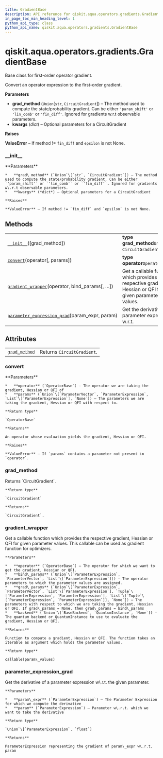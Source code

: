 ```yaml
---
title: GradientBase
description: API reference for qiskit.aqua.operators.gradients.GradientBase
in_page_toc_min_heading_level: 1
python_api_type: class
python_api_name: qiskit.aqua.operators.gradients.GradientBase
---
```


# qiskit.aqua.operators.gradients.GradientBase

<Class id="qiskit.aqua.operators.gradients.GradientBase" isDedicatedPage={true} github="https://github.com/qiskit-community/qiskit-aqua/tree/stable/0.9/qiskit/aqua/operators/gradients/gradient_base.py" signature="GradientBase(grad_method='param_shift', **kwargs)" modifiers="class">
  Base class for first-order operator gradient.

  Convert an operator expression to the first-order gradient.

  **Parameters**

  *   **grad\_method** (`Union`\[`str`, `CircuitGradient`]) – The method used to compute the state/probability gradient. Can be either `'param_shift'` or `'lin_comb'` or `'fin_diff'`. Ignored for gradients w\.r.t observable parameters.
  *   **kwargs** (*dict*) – Optional parameters for a CircuitGradient

  **Raises**

  **ValueError** – If method != `fin_diff` and `epsilon` is not None.

  ### \_\_init\_\_

  <Function id="qiskit.aqua.operators.gradients.GradientBase.__init__" signature="__init__(grad_method='param_shift', **kwargs)">
    **Parameters**

    *   **grad\_method** (`Union`\[`str`, `CircuitGradient`]) – The method used to compute the state/probability gradient. Can be either `'param_shift'` or `'lin_comb'` or `'fin_diff'`. Ignored for gradients w\.r.t observable parameters.
    *   **kwargs** (*dict*) – Optional parameters for a CircuitGradient

    **Raises**

    **ValueError** – If method != `fin_diff` and `epsilon` is not None.
  </Function>

  ## Methods

  |                                                                                                                                                                                                     |                                                                                                            |
  | --------------------------------------------------------------------------------------------------------------------------------------------------------------------------------------------------- | ---------------------------------------------------------------------------------------------------------- |
  | [`__init__`](#qiskit.aqua.operators.gradients.GradientBase.__init__ "qiskit.aqua.operators.gradients.GradientBase.__init__")(\[grad\_method])                                                       | **type grad\_method**`Union`\[`str`, `CircuitGradient`]                                                    |
  | [`convert`](#qiskit.aqua.operators.gradients.GradientBase.convert "qiskit.aqua.operators.gradients.GradientBase.convert")(operator\[, params])                                                      | **type operator**`OperatorBase`                                                                            |
  | [`gradient_wrapper`](#qiskit.aqua.operators.gradients.GradientBase.gradient_wrapper "qiskit.aqua.operators.gradients.GradientBase.gradient_wrapper")(operator, bind\_params\[, …])                  | Get a callable function which provides the respective gradient, Hessian or QFI for given parameter values. |
  | [`parameter_expression_grad`](#qiskit.aqua.operators.gradients.GradientBase.parameter_expression_grad "qiskit.aqua.operators.gradients.GradientBase.parameter_expression_grad")(param\_expr, param) | Get the derivative of a parameter expression w\.r.t.                                                       |

  ## Attributes

  |                                                                                                                                       |                            |
  | ------------------------------------------------------------------------------------------------------------------------------------- | -------------------------- |
  | [`grad_method`](#qiskit.aqua.operators.gradients.GradientBase.grad_method "qiskit.aqua.operators.gradients.GradientBase.grad_method") | Returns `CircuitGradient`. |

  ### convert

  <Function id="qiskit.aqua.operators.gradients.GradientBase.convert" signature="convert(operator, params=None)" modifiers="abstract">
    **Parameters**

    *   **operator** (`OperatorBase`) – The operator we are taking the gradient, Hessian or QFI of
    *   **params** (`Union`\[`ParameterVector`, `ParameterExpression`, `List`\[`ParameterExpression`], `None`]) – The parameters we are taking the gradient, Hessian or QFI with respect to.

    **Return type**

    `OperatorBase`

    **Returns**

    An operator whose evaluation yields the gradient, Hessian or QFI.

    **Raises**

    **ValueError** – If `params` contains a parameter not present in `operator`.
  </Function>

  ### grad\_method

  <Attribute id="qiskit.aqua.operators.gradients.GradientBase.grad_method">
    Returns `CircuitGradient`.

    **Return type**

    `CircuitGradient`

    **Returns**

    `CircuitGradient`.
  </Attribute>

  ### gradient\_wrapper

  <Function id="qiskit.aqua.operators.gradients.GradientBase.gradient_wrapper" signature="gradient_wrapper(operator, bind_params, grad_params=None, backend=None)">
    Get a callable function which provides the respective gradient, Hessian or QFI for given parameter values. This callable can be used as gradient function for optimizers.

    **Parameters**

    *   **operator** (`OperatorBase`) – The operator for which we want to get the gradient, Hessian or QFI.
    *   **bind\_params** (`Union`\[`ParameterExpression`, `ParameterVector`, `List`\[`ParameterExpression`]]) – The operator parameters to which the parameter values are assigned.
    *   **grad\_params** (`Union`\[`ParameterExpression`, `ParameterVector`, `List`\[`ParameterExpression`], `Tuple`\[`ParameterExpression`, `ParameterExpression`], `List`\[`Tuple`\[`ParameterExpression`, `ParameterExpression`]], `None`]) – The parameters with respect to which we are taking the gradient, Hessian or QFI. If grad\_params = None, then grad\_params = bind\_params
    *   **backend** (`Union`\[`BaseBackend`, `QuantumInstance`, `None`]) – The quantum backend or QuantumInstance to use to evaluate the gradient, Hessian or QFI.

    **Returns**

    Function to compute a gradient, Hessian or QFI. The function takes an iterable as argument which holds the parameter values.

    **Return type**

    callable(param\_values)
  </Function>

  ### parameter\_expression\_grad

  <Function id="qiskit.aqua.operators.gradients.GradientBase.parameter_expression_grad" signature="parameter_expression_grad(param_expr, param)" modifiers="static">
    Get the derivative of a parameter expression w\.r.t. the given parameter.

    **Parameters**

    *   **param\_expr** (`ParameterExpression`) – The Parameter Expression for which we compute the derivative
    *   **param** (`ParameterExpression`) – Parameter w\.r.t. which we want to take the derivative

    **Return type**

    `Union`\[`ParameterExpression`, `float`]

    **Returns**

    ParameterExpression representing the gradient of param\_expr w\.r.t. param
  </Function>
</Class>

